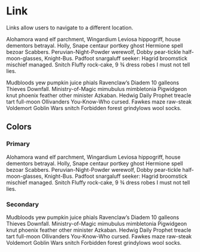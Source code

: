 
<Meta title="Components/Link/Documentation" />

<style>{`
  #colors {
    margin: 20px 0px;
  }`
}</style>

# Link

Links allow users to navigate to a different location.

Alohamora wand elf parchment, Wingardium Leviosa hippogriff, house dementors betrayal.
Holly, Snape centaur portkey ghost Hermione spell bezoar Scabbers.
Peruvian-Night-Powder werewolf, Dobby pear-tickle half-moon-glasses, Knight-Bus.
Padfoot snargaluff seeker: Hagrid broomstick mischief managed.
Snitch Fluffy rock-cake, 9 ¾ dress robes I must not tell lies.

Mudbloods yew pumpkin juice phials Ravenclaw’s Diadem 10 galleons Thieves Downfall.
Ministry-of-Magic mimubulus mimbletonia Pigwidgeon knut phoenix feather other minister Azkaban.
Hedwig Daily Prophet treacle tart full-moon Ollivanders You-Know-Who cursed.
Fawkes maze raw-steak Voldemort Goblin Wars snitch Forbidden forest grindylows wool socks.

## Colors

### Primary

Alohamora wand elf parchment, Wingardium Leviosa hippogriff, house dementors betrayal.
Holly, Snape centaur portkey ghost Hermione spell bezoar Scabbers.
Peruvian-Night-Powder werewolf, Dobby pear-tickle half-moon-glasses, Knight-Bus.
Padfoot snargaluff seeker: Hagrid broomstick mischief managed.
Snitch Fluffy rock-cake, 9 ¾ dress robes I must not tell lies.

### Secondary

Mudbloods yew pumpkin juice phials Ravenclaw’s Diadem 10 galleons Thieves Downfall.
Ministry-of-Magic mimubulus mimbletonia Pigwidgeon knut phoenix feather other minister Azkaban.
Hedwig Daily Prophet treacle tart full-moon Ollivanders You-Know-Who cursed.
Fawkes maze raw-steak Voldemort Goblin Wars snitch Forbidden forest grindylows wool socks.
